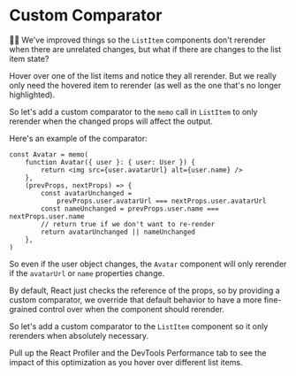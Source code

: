 # Custom Comparator

<EpicVideo url="https://www.epicreact.dev/workshops/react-performance/custom-comparator" />

👨‍💼 We've improved things so the `ListItem` components don't rerender when there
are unrelated changes, but what if there are changes to the list item state?

Hover over one of the list items and notice they all rerender. But we really
only need the hovered item to rerender (as well as the one that's no longer
highlighted).

So let's add a custom comparator to the `memo` call in `ListItem` to only
rerender when the changed props will affect the output.

Here's an example of the comparator:

```tsx
const Avatar = memo(
	function Avatar({ user }: { user: User }) {
		return <img src={user.avatarUrl} alt={user.name} />
	},
	(prevProps, nextProps) => {
		const avatarUnchanged =
			prevProps.user.avatarUrl === nextProps.user.avatarUrl
		const nameUnchanged = prevProps.user.name === nextProps.user.name
		// return true if we don't want to re-render
		return avatarUnchanged || nameUnchanged
	},
)
```

So even if the user object changes, the `Avatar` component will only rerender if
the `avatarUrl` or `name` properties change.

By default, React just checks the reference of the props, so by providing a
custom comparator, we override that default behavior to have a more fine-grained
control over when the component should rerender.

So let's add a custom comparator to the `ListItem` component so it only rerenders
when absolutely necessary.

Pull up the React Profiler and the DevTools Performance tab to see the impact
of this optimization as you hover over different list items.
